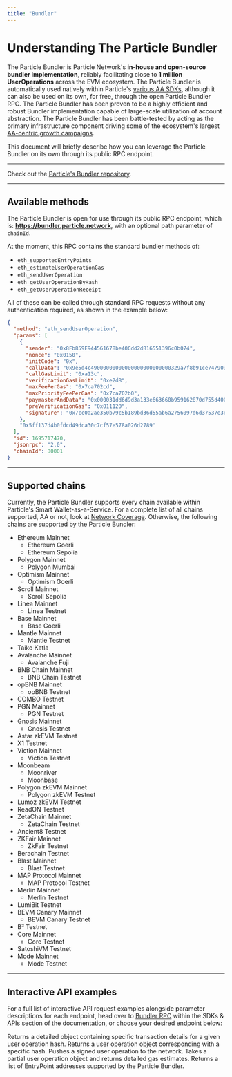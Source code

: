 ```yaml
---
title: "Bundler"
---
```


# Understanding The Particle Bundler

The Particle Bundler is Particle Network's **in-house and open-source bundler implementation**, reliably facilitating close to **1 million UserOperations** across the EVM ecosystem. The Particle Bundler is automatically used natively within Particle's [various AA SDKs](/api-reference/aa/introduction), although it can also be used on its own, for free, through the open Particle Bundler RPC. The Particle Bundler has been proven to be a highly efficient and robust Bundler implementation capable of large-scale utilization of account abstraction. The Particle Bundler has been battle-tested by acting as the primary infrastructure component driving some of the ecosystem's largest [AA-centric growth campaigns](https://galxe.com/ParticleNetwork). 

This document will briefly describe how you can leverage the Particle Bundler on its own through its public RPC endpoint.

***

<Tip>Check out the [Particle's Bundler repository](https://github.com/Particle-Network/particle-bundler-server).</Tip>

***

## Available methods

The Particle Bundler is open for use through its public RPC endpoint, which is: **https://bundler.particle.network**, with an optional path parameter of `chainId`.

At the moment, this RPC contains the standard bundler methods of:

- `eth_supportedEntryPoints`
- `eth_estimateUserOperationGas`
- `eth_sendUserOperation`
- `eth_getUserOperationByHash`
- `eth_getUserOperationReceipt`

All of these can be called through standard RPC requests without any authentication required, as shown in the example below:

```json JSON
{
  "method": "eth_sendUserOperation",
  "params": [
    {
      "sender": "0x8Fb859E944561678be40Cdd2dB16551396c0b074",
      "nonce": "0x0150",
      "initCode": "0x",
      "callData": "0x9e5d4c49000000000000000000000000329a7f8b91ce7479035cb1b5d62ab41845830ce8000000000000000000000000000000000000000000000000000000000000000100000000000000000000000000000000000000000000000000000000000000600000000000000000000000000000000000000000000000000000000000000000",
      "callGasLimit": "0xa13c",
      "verificationGasLimit": "0xe2d8",
      "maxFeePerGas": "0x7ca702cd",
      "maxPriorityFeePerGas": "0x7ca702b0",
      "paymasterAndData": "0x000031dd6d9d3a133e663660b959162870d755d4000000000000000000000000329a7f8b91ce7479035cb1b5d62ab41845830ce8000000000000000000000000000000000000000000000000000000000000004000000000000000000000000000000000000000000000000000000000000000416665636080709b968ebec098bf71fb0e79b3b480cc9ff809f192afb478c84ec50ad2de74b93a67860542099b11a1b5dbfa9bc21a2790c58e10015ce992a02f411b00000000000000000000000000000000000000000000000000000000000000",
      "preVerificationGas": "0x011120",
      "signature": "0x7cc0a2ae350b79c5b189bd36d55ab6a2756097d6d37537e3ec2c26daaa82c6d909fed87ff9d79a6fa127bd798126259ee72fa9395ecbeb1f70ed22ca35983aea1c"
    },
    "0x5ff137d4b0fdcd49dca30c7cf57e578a026d2789"
  ],
  "id": 1695717470,
  "jsonrpc": "2.0",
  "chainId": 80001
}
```

***

## Supported chains

Currently, the Particle Bundler supports every chain available within Particle's Smart Wallet-as-a-Service. For a complete list of all chains supported, AA or not, look at [Network Coverage](/guides/network-coverage). Otherwise, the following chains are supported by the Particle Bundler:

- Ethereum Mainnet
  - Ethereum Goerli
  - Ethereum Sepolia
- Polygon Mainnet
  - Polygon Mumbai
- Optimism Mainnet
  - Optimism Goerli
- Scroll Mainnet
  - Scroll Sepolia
- Linea Mainnet
  - Linea Testnet
- Base Mainnet
  - Base Goerli
- Mantle Mainnet
  - Mantle Testnet
- Taiko Katla
- Avalanche Mainnet
  - Avalanche Fuji
- BNB Chain Mainnet
  - BNB Chain Testnet
- opBNB Mainnet
  - opBNB Testnet
- COMBO Testnet
- PGN Mainnet
  - PGN Testnet
- Gnosis Mainnet
  - Gnosis Testnet
- Astar zkEVM Testnet
- X1 Testnet
- Viction Mainnet
  - Viction Testnet
- Moonbeam
  - Moonriver
  - Moonbase
- Polygon zkEVM Mainnet
  - Polygon zkEVM Testnet
- Lumoz zkEVM Testnet
- ReadON Testnet
- ZetaChain Mainnet
  - ZetaChain Testnet
- Ancient8 Testnet
- ZKFair Mainnet
  - ZkFair Testnet
- Berachain Testnet
- Blast Mainnet
  - Blast Testnet
- MAP Protocol Mainnet
  - MAP Protocol Testnet
- Merlin Mainnet
  - Merlin Testnet
- LumiBit Testnet
- BEVM Canary Mainnet
  - BEVM Canary Testnet
- B² Testnet
- Core Mainnet
  - Core Testnet
- SatoshiVM Testnet
- Mode Mainnet
  - Mode Testnet

***

## Interactive API examples

For a full list of interactive API request examples alongside parameter descriptions for each endpoint, head over to [Bundler RPC](/api-reference/aa/bundler/getuseroperationreceipt) within the SDKs & APIs section of the documentation, or choose your desired endpoint below:

<CardGroup cols={2}>
  <Card title="getUserOperationReceipt" href="/api-reference/aa/bundler/getuseroperationreceipt">
    Returns a detailed object containing specific transaction details for a given user operation hash.
  </Card>
   <Card title="getUserOperationByHash" href="/api-reference/aa/bundler/getuseroperationbyhash">
    Returns a user operation object corresponding with a specific hash.
  </Card>
    <Card title="sendUserOperation" href="/api-reference/aa/bundler/senduseroperation">
    Pushes a signed user operation to the network.
  </Card>
     <Card title="estimateUserOperationGas" href="/api-reference/aa/bundler/estimateuseroperationgas">
    Takes a partial user operation object and returns detailed gas estimates.
  </Card>
    <Card title="supportedEntryPoints" href="/api-reference/aa/bundler/supportedentrypoints">
    Returns a list of EntryPoint addresses supported by the Particle Bundler.
  </Card>
</CardGroup>
